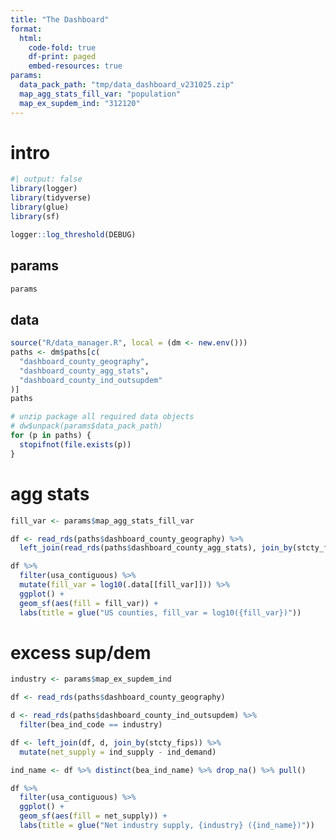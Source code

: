 ```yaml
---
title: "The Dashboard"
format:
  html:
    code-fold: true
    df-print: paged
    embed-resources: true
params:
  data_pack_path: "tmp/data_dashboard_v231025.zip"
  map_agg_stats_fill_var: "population"
  map_ex_supdem_ind: "312120"
---
```




::: panel-tabset
# intro

```r
#| output: false
library(logger)
library(tidyverse)
library(glue)
library(sf)

logger::log_threshold(DEBUG)

```

## params

```r
params
```

## data

```r
source("R/data_manager.R", local = (dm <- new.env()))
paths <- dm$paths[c(
  "dashboard_county_geography",
  "dashboard_county_agg_stats",
  "dashboard_county_ind_outsupdem"
)]
paths

# unzip package all required data objects
# dw$unpack(params$data_pack_path)
for (p in paths) {
  stopifnot(file.exists(p))
}
```


# agg stats

```r
fill_var <- params$map_agg_stats_fill_var

df <- read_rds(paths$dashboard_county_geography) %>%
  left_join(read_rds(paths$dashboard_county_agg_stats), join_by(stcty_fips))

df %>%
  filter(usa_contiguous) %>%
  mutate(fill_var = log10(.data[[fill_var]])) %>%
  ggplot() + 
  geom_sf(aes(fill = fill_var)) +
  labs(title = glue("US counties, fill_var = log10({fill_var})"))
```



# excess sup/dem

```r
industry <- params$map_ex_supdem_ind

df <- read_rds(paths$dashboard_county_geography)

d <- read_rds(paths$dashboard_county_ind_outsupdem) %>%
  filter(bea_ind_code == industry)

df <- left_join(df, d, join_by(stcty_fips)) %>%
  mutate(net_supply = ind_supply - ind_demand)

ind_name <- df %>% distinct(bea_ind_name) %>% drop_na() %>% pull()

df %>%
  filter(usa_contiguous) %>%
  ggplot() + 
  geom_sf(aes(fill = net_supply)) +
  labs(title = glue("Net industry supply, {industry} ({ind_name})"))


```

:::
